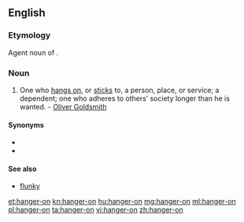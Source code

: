 ==English==

===Etymology===
Agent noun of {{term/t|en|hang on}}.

===Noun===
{{en-noun|hangers-on}}

# One who [[hang on|hangs on]], or [[stick]]s to, a person, place, or service; a dependent; one who adheres to others’ society longer than he is wanted. - [[w:Oliver Goldsmith|Oliver Goldsmith]]

====Synonyms====
* {{l|en|byhanger}}
* {{l|en|onhanger}}

====See also====
* [[flunky]]

[[et:hanger-on]]
[[kn:hanger-on]]
[[hu:hanger-on]]
[[mg:hanger-on]]
[[ml:hanger-on]]
[[pl:hanger-on]]
[[ta:hanger-on]]
[[vi:hanger-on]]
[[zh:hanger-on]]